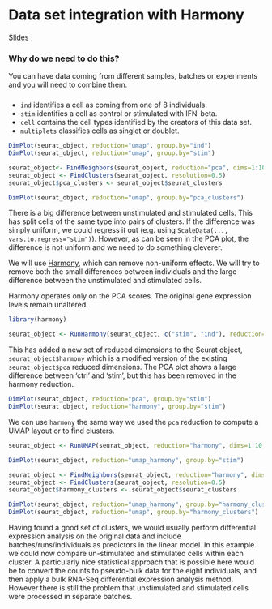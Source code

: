 # Data set integration with Harmony {#Harmony}

[Slides](https://docs.google.com/presentation/d/134p04OJPKy8yJQPwGtZ14HoLTbyN_flg/edit#slide=id.p1)

### Why do we need to do this? {- .rational}

You can have data coming from different samples, batches or experiments and you will need to combine them.  

### {-}


* `ind` identifies a cell as coming from one of 8 individuals.
* `stim` identifies a cell as control or stimulated with IFN-beta.
* `cell` contains the cell types identified by the creators of this data set.
* `multiplets` classifies cells as singlet or doublet.

```r
DimPlot(seurat_object, reduction="umap", group.by="ind")
DimPlot(seurat_object, reduction="umap", group.by="stim")

seurat_object<- FindNeighbors(seurat_object, reduction="pca", dims=1:10)
seurat_object <- FindClusters(seurat_object, resolution=0.5)
seurat_object$pca_clusters <- seurat_object$seurat_clusters

DimPlot(seurat_object, reduction="umap", group.by="pca_clusters")
```

There is a big difference between unstimulated and stimulated cells. This has split cells of the same type into pairs of clusters. If the difference was simply uniform, we could regress it out (e.g. using `ScaleData(..., vars.to.regress="stim")`). However, as can be seen in the PCA plot, the difference is not uniform and we need to do something cleverer.

We will use [Harmony](https://github.com/immunogenomics/harmony), which can remove non-uniform effects. We will try to remove both the small differences between individuals and the large difference between the unstimulated and stimulated cells.

Harmony operates only on the PCA scores. The original gene expression levels remain unaltered.

```r
library(harmony)

seurat_object <- RunHarmony(seurat_object, c("stim", "ind"), reduction="pca",reduction.save="harmony")
```

This has added a new set of reduced dimensions to the Seurat object, `seurat_object$harmony` which is a modified version of the existing `seurat_object$pca` reduced dimensions. The PCA plot shows a large difference between 'ctrl' and 'stim', but this has been removed in the harmony reduction.

```r
DimPlot(seurat_object, reduction="pca", group.by="stim")
DimPlot(seurat_object, reduction="harmony", group.by="stim")
```

We can use `harmony` the same way we used the `pca` reduction to compute a UMAP layout or to find clusters.

```r
seurat_object <- RunUMAP(seurat_object, reduction="harmony", dims=1:10, reduction.name="umap_harmony")

DimPlot(seurat_object, reduction="umap_harmony", group.by="stim")

seurat_object <- FindNeighbors(seurat_object, reduction="harmony", dims=1:10)
seurat_object <- FindClusters(seurat_object, resolution=0.5)
seurat_object$harmony_clusters <- seurat_object$seurat_clusters

DimPlot(seurat_object, reduction="umap_harmony", group.by="harmony_clusters")
DimPlot(seurat_object, reduction="umap", group.by="harmony_clusters")
```

Having found a good set of clusters, we would usually perform differential expression analysis on the original data and include batches/runs/individuals as predictors in the linear model. In this example we could now compare un-stimulated and stimulated cells within each cluster. A particularly nice statistical approach that is possible here would be to convert the counts to pseudo-bulk data for the eight individuals, and then apply a bulk RNA-Seq differential expression analysis method. However there is still the problem that unstimulated and stimulated cells were processed in separate batches.
